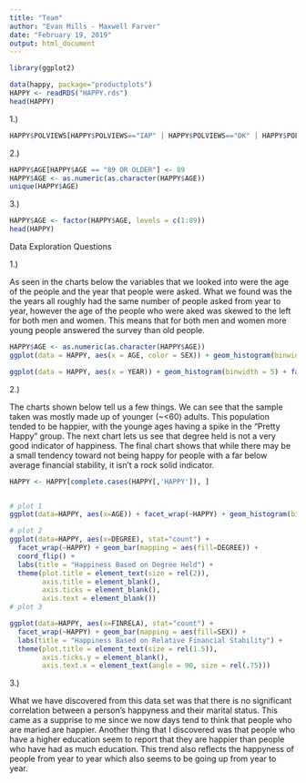 ```yaml
---
title: "Team"
author: "Evan Mills - Maxwell Farver"
date: "February 19, 2019"
output: html_document
---
```


```r
library(ggplot2)

data(happy, package="productplots")
HAPPY <- readRDS("HAPPY.rds")
head(HAPPY)
```

1.)
```r
HAPPY$POLVIEWS[HAPPY$POLVIEWS=="IAP" | HAPPY$POLVIEWS=="DK" | HAPPY$POLVIEWS=="NA"] <- NA
```

2.)
```r
HAPPY$AGE[HAPPY$AGE == "89 OR OLDER"] <- 89
HAPPY$AGE <- as.numeric(as.character(HAPPY$AGE))
unique(HAPPY$AGE)
```

3.)
```r
HAPPY$AGE <- factor(HAPPY$AGE, levels = c(1:89))
head(HAPPY)
```

Data Exploration Questions

1.)

As seen in the charts below the variables that we looked into were the age of the people and the year that people were asked. What we found was the the years all roughly had the same number of people asked from year to year, however the age of the people who were aked was skewed to the left for both men and women. This means that for both men and women more young people answered the survey than old people.

```r
HAPPY$AGE <- as.numeric(as.character(HAPPY$AGE))
ggplot(data = HAPPY, aes(x = AGE, color = SEX)) + geom_histogram(binwidth = 2) + facet_wrap(~SEX) + ggtitle("Number of people asked vs age")

ggplot(data = HAPPY, aes(x = YEAR)) + geom_histogram(binwidth = 5) + facet_wrap(~SEX) + ggtitle("Number of people vs Year")
```

2.)

The charts shown below tell us a few things. We can see that the sample taken was mostly made up of younger (~<60) adults. This population tended to be happier, with the younge ages having a spike in the "Pretty Happy" group. The next chart lets us see that degree held is not a very good indicator of happiness. The final chart shows that while there may be a small tendency toward not being happy for people with a far below average financial stability, it isn't a rock solid indicator.
```r
HAPPY <- HAPPY[complete.cases(HAPPY[,'HAPPY']), ]


# plot 1
ggplot(data=HAPPY, aes(x=AGE)) + facet_wrap(~HAPPY) + geom_histogram(binwidth = 1)

# plot 2
ggplot(data=HAPPY, aes(x=DEGREE), stat="count") + 
  facet_wrap(~HAPPY) + geom_bar(mapping = aes(fill=DEGREE)) +
  coord_flip() +
  labs(title = "Happiness Based on Degree Held") +
  theme(plot.title = element_text(size = rel(2)),
        axis.title = element_blank(), 
        axis.ticks = element_blank(),
        axis.text = element_blank())
# plot 3

ggplot(data=HAPPY, aes(x=FINRELA), stat="count") + 
  facet_wrap(~HAPPY) + geom_bar(mapping = aes(fill=SEX)) +
  labs(title = "Happiness Based on Relative Financial Stability") +
  theme(plot.title = element_text(size = rel(1.5)),
        axis.ticks.y = element_blank(),
        axis.text.x = element_text(angle = 90, size = rel(.75)))
```


3.)

What we have discovered from this data set was that there is no significant correlation between a person's happyness and their marital status. This came as a supprise to me since we now days tend to think that people who are maried are happier. Another thing that I discovered was that people who have a higher education seem to report that they are happier than people who have had as much education. This trend also reflects the happyness of people from year to year which also seems to be going up from year to year. 